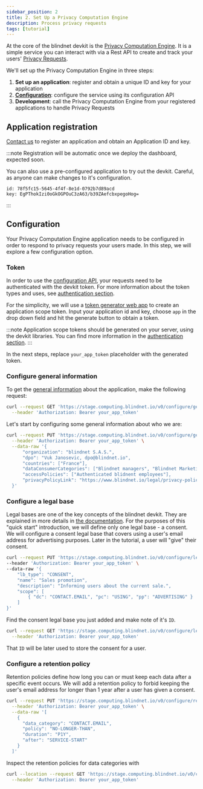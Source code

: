```yaml
---
sidebar_position: 2
title: 2. Set Up a Privacy Computation Engine
description: Process privacy requests
tags: [tutorial]
---
```


At the core of the blindnet devkit is the [Privacy Computation Engine](/docs/computation).
It is a simple service you can interact with via a Rest API to create and track your users' [Privacy Requests](/docs/references/lexicon#privacy-request).

We'll set up the Privacy Computation Engine in three steps:

1. **Set up an application**: register and obtain a unique ID and key for your application
2. **[Configuration](/docs/computation/configuration)**: configure the service using its configuration API
3. **Development**: call the Privacy Computation Engine from your registered applications to handle Privacy Requests

## Application registration

[Contact us](https://blindnet.io/contact) to register an application and obtain an Application ID and key.

:::note
Registration will be automatic once we deploy the dashboard, expected soon.

You can also use a pre-configured application to try out the devkit. Careful, as anyone can make changes to it's configuration.
```
id: 78f5fc15-5645-4f4f-8e1d-0792b7d89acd
key: EgPThokIzi0oGkOGPOuC3zA63/b39ZAefcbxpegoHog=
```
:::

## Configuration

Your Privacy Computation Engine application needs to be configured in order to respond to privacy requests your users made.
In this step, we will explore a few configuration option.

### Token

In order to use the [configuration API](/docs/computation/configuration), your requests need to be authenticated with the devkit token.
For more information about the token types and uses, see [authentication section](/docs/authentication/tokens).

For the simplicity, we will use a [token generator web app](https://blindnet-io.github.io/demo-token-generator/) to create an application scope token.
Input your application id and key, choose `app` in the drop down field and hit the generate button to obtain a token.

:::note
Application scope tokens should be generated on your server, using the devkit libraries. You can find more information in the [authentication section](/docs/authentication/tokens).
:::

In the next steps, replace `your_app_token` placeholder with the generated token.

### Configure general information

To get the [general information](/docs/computation/configuration#general-information) about the application, make the following request:

```bash
curl --request GET 'https://stage.computing.blindnet.io/v0/configure/general-info' \
  --header 'Authorization: Bearer your_app_token'
```

Let's start by configuring some general information about who we are:

```bash
curl --request PUT 'https://stage.computing.blindnet.io/v0/configure/general-info' \
  --header 'Authorization: Bearer your_app_token' \
  --data-raw '{
      "organization": "blindnet S.A.S.",
      "dpo": "Vuk Janosevic, dpo@blindnet.io",
      "countries": ["France"],
      "dataConsumerCategories": ["Blindnet managers", "Blindnet Marketing team"],
      "accessPolicies": ["Authenticated blidnent employees"],
      "privacyPolicyLink": "https://www.blindnet.io/legal/privacy-policy"
  }'
```

### Configure a legal base

Legal bases are one of the key concepts of the blindnet devkit. 
They are explained in more details in [the documentation](../../computation/configuration#legal-bases). 
For the purposes of this "quick start" introduction, we will define only one legal base - a consent. 
We will configure a consent legal base that covers using a user's email address for advertising purposes. Later in the tutorial, a user will "give" their consent.

```bash
curl --request PUT 'https://stage.computing.blindnet.io/v0/configure/legal-bases' \
--header 'Authorization: Bearer your_app_token' \
--data-raw '{
    "lb_type": "CONSENT",
    "name": "Sales promotion",
    "description": "Informing users about the current sale.",
    "scope": [
        { "dc": "CONTACT.EMAIL", "pc": "USING", "pp": "ADVERTISING" }
    ]
}'
```

Find the consent legal base you just added and make note of it's `ID`.

```bash
curl --request GET 'https://stage.computing.blindnet.io/v0/configure/legal-bases' \
  --header 'Authorization: Bearer your_app_token'
```

That `ID` will be later used to store the consent for a user.

### Configure a retention policy

Retention policies define how long you can or must keep each data after a specific event occurs.
We will add a retention policy to forbid keeping the user's email address for longer than 1 year after a user has given a consent.

```bash
curl --request PUT 'https://stage.computing.blindnet.io/v0/configure/retention-policies' \
  --header 'Authorization: Bearer your_app_token' \
  --data-raw '[
    {
      "data_category": "CONTACT.EMAIL",
      "policy": "NO-LONGER-THAN",
      "duration": "P1Y",
      "after": "SERVICE-START"
    }
  ]'
```

Inspect the retention policies for data categories with

```bash
curl --location --request GET 'https://stage.computing.blindnet.io/v0/configure/data-categories' \
  --header 'Authorization: Bearer your_app_token'
```